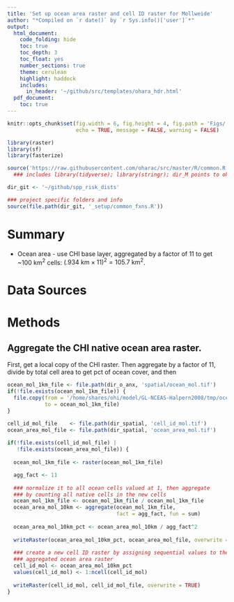 ```yaml
---
title: 'Set up ocean area raster and cell ID raster for Mollweide'
author: "*Compiled on `r date()` by `r Sys.info()['user']`*"
output: 
  html_document:
    code_folding: hide
    toc: true
    toc_depth: 3
    toc_float: yes
    number_sections: true
    theme: cerulean
    highlight: haddock
    includes: 
      in_header: '~/github/src/templates/ohara_hdr.html'
  pdf_document:
    toc: true
---
```


``` r

knitr::opts_chunk$set(fig.width = 6, fig.height = 4, fig.path = 'Figs/',
                      echo = TRUE, message = FALSE, warning = FALSE)

library(raster)
library(sf)
library(fasterize)

source('https://raw.githubusercontent.com/oharac/src/master/R/common.R')  ###
  ### includes library(tidyverse); library(stringr); dir_M points to ohi directory

dir_git <- '~/github/spp_risk_dists'

### project specific folders and info
source(file.path(dir_git, '_setup/common_fxns.R'))

```

# Summary

* Ocean area - use CHI base layer, aggregated by a factor of 11 to get ~100 km^2^ cells: $(.934 \text{ km} \times 11)^2 = 105.7 \text{ km}^2$.

# Data Sources


# Methods

## Aggregate the CHI native ocean area raster.

First, get a local copy of the CHI raster.  Then aggregate by a factor of 11, divide by total cell area to get pct of ocean cover, and then 

```r

ocean_mol_1km_file <- file.path(dir_o_anx, 'spatial/ocean_mol.tif')
if(!file.exists(ocean_mol_1km_file)) {
  file.copy(from = '/home/shares/ohi/model/GL-NCEAS-Halpern2008/tmp/ocean.tif',
            to = ocean_mol_1km_file)
}

cell_id_mol_file    <- file.path(dir_spatial, 'cell_id_mol.tif')
ocean_area_mol_file <- file.path(dir_spatial, 'ocean_area_mol.tif')
  
if(!file.exists(cell_id_mol_file) |
   !file.exists(ocean_area_mol_file)) {
  
  ocean_mol_1km_file <- raster(ocean_mol_1km_file)

  agg_fact <- 11
  
  ### normalize it to all ocean cells valued at 1, then aggregate
  ### by counting all native cells in the new cells
  ocean_mol_1km_file <- ocean_mol_1km_file / ocean_mol_1km_file
  ocean_area_mol_10km <- aggregate(ocean_mol_1km_file, 
                                   fact = agg_fact, fun = sum)
  
  ocean_area_mol_10km_pct <- ocean_area_mol_10km / agg_fact^2
  
  writeRaster(ocean_area_mol_10km_pct, ocean_area_mol_file, overwrite = TRUE)
  
  ### create a new cell ID raster by assigning sequential values to the
  ### aggregated ocean area raster
  cell_id_mol <- ocean_area_mol_10km_pct
  values(cell_id_mol) <- 1:ncell(cell_id_mol)
  
  writeRaster(cell_id_mol, cell_id_mol_file, overwrite = TRUE)
}
```


